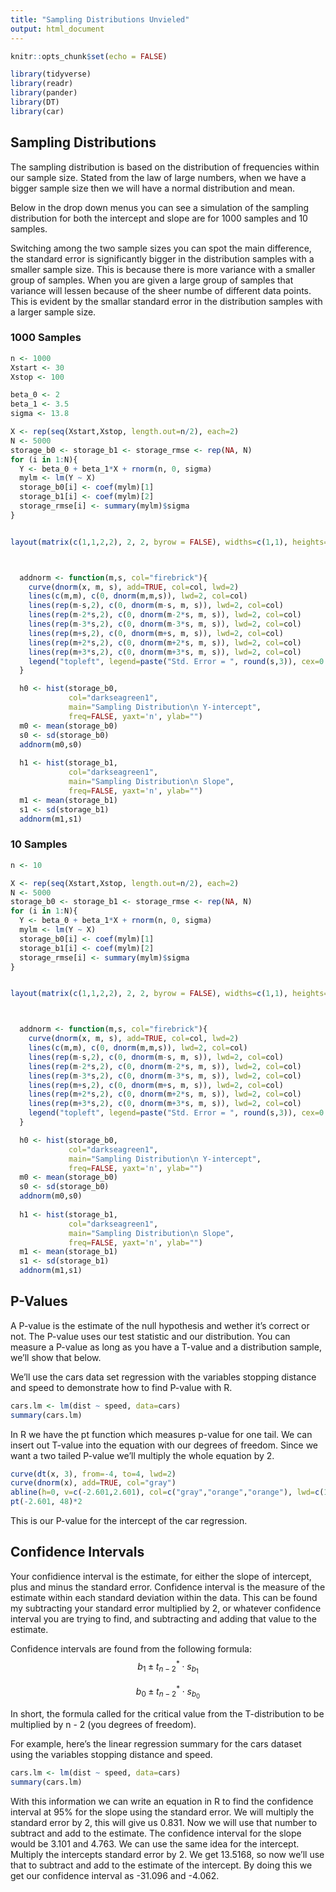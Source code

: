 ```yaml
---
title: "Sampling Distributions Unvieled"
output: html_document
---
```


```r
knitr::opts_chunk$set(echo = FALSE)
```

```r
library(tidyverse)
library(readr)
library(pander)
library(DT)
library(car)
```


## Sampling Distributions {.tabset .tabset-dropdown}

The sampling distribution is based on the distribution of frequencies within our sample size. Stated from the law of large numbers, when we have a bigger sample size then we will have a normal distribution and mean.

Below in the drop down menus you can see a simulation of the sampling distribution for both the intercept and slope are for 1000 samples and 10 samples.

Switching among the two sample sizes you can spot the main difference, the standard error is significantly bigger in the distribution samples with a smaller sample size. This is because there is more variance with a smaller group of samples. When you are given a large group of samples that variance will lessen because of the sheer numbe of different data points. This is evident by the smallar standard error in the distribution samples with a larger sample size.

### 1000 Samples

```r
n <- 1000 
Xstart <- 30 
Xstop <- 100 

beta_0 <- 2 
beta_1 <- 3.5 
sigma <- 13.8 

```



```r
X <- rep(seq(Xstart,Xstop, length.out=n/2), each=2) 
N <- 5000 
storage_b0 <- storage_b1 <- storage_rmse <- rep(NA, N)
for (i in 1:N){
  Y <- beta_0 + beta_1*X + rnorm(n, 0, sigma) 
  mylm <- lm(Y ~ X)
  storage_b0[i] <- coef(mylm)[1]
  storage_b1[i] <- coef(mylm)[2]
  storage_rmse[i] <- summary(mylm)$sigma
}


layout(matrix(c(1,1,2,2), 2, 2, byrow = FALSE), widths=c(1,1), heights=c(2,2))



  addnorm <- function(m,s, col="firebrick"){
    curve(dnorm(x, m, s), add=TRUE, col=col, lwd=2)
    lines(c(m,m), c(0, dnorm(m,m,s)), lwd=2, col=col)
    lines(rep(m-s,2), c(0, dnorm(m-s, m, s)), lwd=2, col=col)
    lines(rep(m-2*s,2), c(0, dnorm(m-2*s, m, s)), lwd=2, col=col)
    lines(rep(m-3*s,2), c(0, dnorm(m-3*s, m, s)), lwd=2, col=col)
    lines(rep(m+s,2), c(0, dnorm(m+s, m, s)), lwd=2, col=col)
    lines(rep(m+2*s,2), c(0, dnorm(m+2*s, m, s)), lwd=2, col=col)
    lines(rep(m+3*s,2), c(0, dnorm(m+3*s, m, s)), lwd=2, col=col)
    legend("topleft", legend=paste("Std. Error = ", round(s,3)), cex=0.7, bty="n")
  }

  h0 <- hist(storage_b0, 
             col="darkseagreen1", 
             main="Sampling Distribution\n Y-intercept",
             freq=FALSE, yaxt='n', ylab="")
  m0 <- mean(storage_b0)
  s0 <- sd(storage_b0)
  addnorm(m0,s0)
  
  h1 <- hist(storage_b1, 
             col="darkseagreen1", 
             main="Sampling Distribution\n Slope",
             freq=FALSE, yaxt='n', ylab="")
  m1 <- mean(storage_b1)
  s1 <- sd(storage_b1)
  addnorm(m1,s1)
```



### 10 Samples

```r
n <- 10
```



```r
X <- rep(seq(Xstart,Xstop, length.out=n/2), each=2) 
N <- 5000
storage_b0 <- storage_b1 <- storage_rmse <- rep(NA, N)
for (i in 1:N){
  Y <- beta_0 + beta_1*X + rnorm(n, 0, sigma) 
  mylm <- lm(Y ~ X)
  storage_b0[i] <- coef(mylm)[1]
  storage_b1[i] <- coef(mylm)[2]
  storage_rmse[i] <- summary(mylm)$sigma
}


layout(matrix(c(1,1,2,2), 2, 2, byrow = FALSE), widths=c(1,1), heights=c(2,2))



  addnorm <- function(m,s, col="firebrick"){
    curve(dnorm(x, m, s), add=TRUE, col=col, lwd=2)
    lines(c(m,m), c(0, dnorm(m,m,s)), lwd=2, col=col)
    lines(rep(m-s,2), c(0, dnorm(m-s, m, s)), lwd=2, col=col)
    lines(rep(m-2*s,2), c(0, dnorm(m-2*s, m, s)), lwd=2, col=col)
    lines(rep(m-3*s,2), c(0, dnorm(m-3*s, m, s)), lwd=2, col=col)
    lines(rep(m+s,2), c(0, dnorm(m+s, m, s)), lwd=2, col=col)
    lines(rep(m+2*s,2), c(0, dnorm(m+2*s, m, s)), lwd=2, col=col)
    lines(rep(m+3*s,2), c(0, dnorm(m+3*s, m, s)), lwd=2, col=col)
    legend("topleft", legend=paste("Std. Error = ", round(s,3)), cex=0.7, bty="n")
  }

  h0 <- hist(storage_b0, 
             col="darkseagreen1", 
             main="Sampling Distribution\n Y-intercept",
             freq=FALSE, yaxt='n', ylab="")
  m0 <- mean(storage_b0)
  s0 <- sd(storage_b0)
  addnorm(m0,s0)
  
  h1 <- hist(storage_b1, 
             col="darkseagreen1", 
             main="Sampling Distribution\n Slope",
             freq=FALSE, yaxt='n', ylab="")
  m1 <- mean(storage_b1)
  s1 <- sd(storage_b1)
  addnorm(m1,s1)
```


## P-Values
A P-value is the estimate of the null hypothesis and wether it's correct or not. The P-value uses our test statistic and our distribution. You can measure a P-value as long as you have a T-value and a distribution sample, we'll show that below.



We'll use the cars data set regression with the variables stopping distance and speed to demonstrate how to find P-value with R.
```r
cars.lm <- lm(dist ~ speed, data=cars)
summary(cars.lm)
```

In R we have the pt function which measures p-value for one tail. We can insert out T-value into the equation with our degrees of freedom. Since we want a two tailed P-value we'll multiply the whole equation by 2.

```r
curve(dt(x, 3), from=-4, to=4, lwd=2)
curve(dnorm(x), add=TRUE, col="gray")
abline(h=0, v=c(-2.601,2.601), col=c("gray","orange","orange"), lwd=c(1,2,2))
pt(-2.601, 48)*2
```
This is our P-value for the intercept of the car regression.

## Confidence Intervals

Your confidience interval is the estimate, for either the slope of intercept, plus and minus the standard error. Confidence interval is the measure of the estimate within each standard deviation within the data. This can be found my subtracting your standard error multiplied by 2, or whatever confidence interval you are trying to find, and subtracting and adding that value to the estimate.

Confidence intervals are found from the following formula:
$$
  b_1 \pm t^*_{n-2}\cdot s_{b_1}
$$

$$
  b_0 \pm t^*_{n-2}\cdot s_{b_0}
$$

In short, the formula called for the critical value from the T-distribution to be multiplied by n - 2 (you degrees of freedom).

For example, here's the linear regression summary for the cars dataset using the variables stopping distance and speed.

```r
cars.lm <- lm(dist ~ speed, data=cars)
summary(cars.lm)
```

With this information we can write an equation in R to find the confidence interval at 95% for the slope using the standard error. We will multiply the standard error by 2, this will give us 0.831. Now we will use that number to subtract and add to the estimate. The confidence interval for the slope would be 3.101 and 4.763. We can use the same idea for the intercept. Multiply the intercepts standard error by 2. We get 13.5168, so now we'll use that to subtract and add to the estimate of the intercept. By doing this we get our confidence interval as -31.096 and -4.062.
